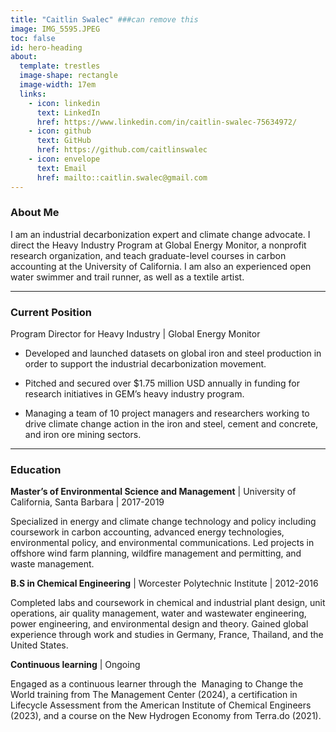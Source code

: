 ```yaml
---
title: "Caitlin Swalec" ###can remove this
image: IMG_5595.JPEG
toc: false
id: hero-heading
about:
  template: trestles
  image-shape: rectangle
  image-width: 17em
  links:
    - icon: linkedin
      text: LinkedIn
      href: https://www.linkedin.com/in/caitlin-swalec-75634972/
    - icon: github
      text: GitHub
      href: https://github.com/caitlinswalec
    - icon: envelope
      text: Email
      href: mailto::caitlin.swalec@gmail.com
---
```


::: {#hero-heading}
### About Me

I am an industrial decarbonization expert and climate change advocate. I direct the Heavy Industry Program at Global Energy Monitor, a nonprofit research organization, and teach graduate-level courses in carbon accounting at the University of California. I am also an experienced open water swimmer and trail runner, as well as a textile artist.

------------------------------------------------------------------------

### Current Position

Program Director for Heavy Industry \| Global Energy Monitor

-   Developed and launched datasets on global iron and steel production in order to support the industrial decarbonization movement.

-   Pitched and secured over \$1.75 million USD annually in funding for research initiatives in GEM's heavy industry program.

-   Managing a team of 10 project managers and researchers working to drive climate change action in the iron and steel, cement and concrete, and iron ore mining sectors.

------------------------------------------------------------------------

### Education

**Master's of Environmental Science and Management** \| University of California, Santa Barbara \| 2017-2019

Specialized in energy and climate change technology and policy including coursework in carbon accounting, advanced energy technologies, environmental policy, and environmental communications. Led projects in offshore wind farm planning, wildfire management and permitting, and waste management.

**B.S in Chemical Engineering** \| Worcester Polytechnic Institute \| 2012-2016

Completed labs and coursework in chemical and industrial plant design, unit operations, air quality management, water and wastewater engineering, power engineering, and environmental design and theory. Gained global experience through work and studies in Germany, France, Thailand, and the United States.

**Continuous learning** \| Ongoing

Engaged as a continuous learner through the  Managing to Change the World training from The Management Center (2024), a certification in Lifecycle Assessment from the American Institute of Chemical Engineers (2023), and a course on the New Hydrogen Economy from Terra.do (2021).
:::
